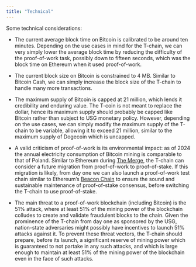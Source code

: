 ```yaml
---
title: "Technical"
---
```


<!-- 1. Make some detailed recommendations. What do you think would be best? Of course, the text would note that this is just one possibility, that other options are reasonable. But it would be useful to see what one smart person (you!) thinks is best, especially with regard to block size and block time.  -->

<!-- 2. Provide more links to definitions/descriptions of various terms, the ones you do (like Beacon and the Merge) are good and useful!  -->

<!-- 3. Begin with some background on blockchain/bitcoin, or at least good sources so that readers can learn more. -->


Some technical considerations:

* The current average block time on Bitcoin is calibrated to be around ten minutes. Depending on the use cases in mind for the T-chain, we can very simply lower the average block time by reducing the difficulty of the proof-of-work task, possibly down to fifteen seconds, which was the block time on Ethereum when it used proof-of-work.

* The current block size on Bitcoin is constrained to 4 MB. Similar to Bitcoin Cash, we can simply increase the block size of the T-chain to handle many more transactions.

* The maximum supply of Bitcoin is capped at 21 million, which lends it credibility and enduring value. The T-coin is not meant to replace the dollar, hence its maximum supply should probably be capped like Bitcoin rather than subject to USG monetary policy. However, depending on the use cases, we can simply modify the maximum supply of the T-chain to be variable, allowing it to exceed 21 million, similar to the maximum supply of Dogecoin which is uncapped.

* A valid criticism of proof-of-work is its environmental impact: as of 2024 the annual electricity consumption of Bitcoin mining is comparable to that of Poland. Similar to Ethereum during [The Merge](https://ethereum.org/en/roadmap/merge/), the T-chain can consider a future migration from proof-of-work to proof-of-stake. If this migration is likely, from day one we can also launch a proof-of-work test chain similar to Ethereum's [Beacon Chain](https://ethereum.org/en/roadmap/beacon-chain/) to ensure the sound and sustainable maintenance of proof-of-stake consensus, before switching the T-chain to use proof-of-stake.

* The main threat to a proof-of-work blockchain (including Bitcoin) is the 51% attack, where at least 51% of the mining power of the blockchain colludes to create and validate fraudulent blocks to the chain. Given the prominence of the T-chain from day one as sponsored by the USG, nation-state adversaries might possibly have incentives to launch 51% attacks against it. To prevent these threat vectors, the T-chain should prepare, before its launch, a significant reserve of mining power which is guaranteed to not partake in any such attacks, and which is large enough to maintain at least 51% of the mining power of the blockchain even in the face of such attacks.


